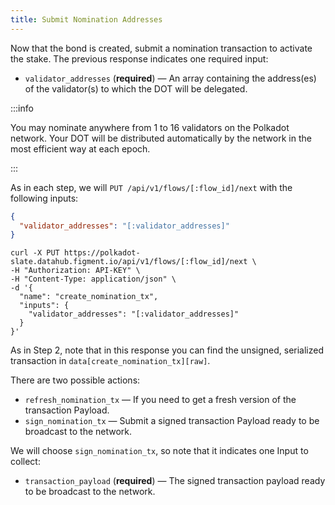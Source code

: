 ```yaml
---
title: Submit Nomination Addresses
---
```


Now that the bond is created, submit a nomination transaction to activate the stake. The previous response indicates one required input:

- `validator_addresses` (**required**) — An array containing the address(es) of the validator(s) to which the DOT will be delegated.

:::info

You may nominate anywhere from 1 to 16 validators on the Polkadot network. Your DOT will be distributed automatically by the network in the most efficient way at each epoch.

:::

As in each step, we will `PUT /api/v1/flows/[:flow_id]/next` with the following inputs:

```json
{
  "validator_addresses": "[:validator_addresses]"
}
```

```
curl -X PUT https://polkadot-slate.datahub.figment.io/api/v1/flows/[:flow_id]/next \
-H "Authorization: API-KEY" \
-H "Content-Type: application/json" \
-d '{
  "name": "create_nomination_tx",
  "inputs": {
    "validator_addresses": "[:validator_addresses]"
  }
}'
```

As in Step 2, note that in this response you can find the unsigned, serialized transaction in `data[create_nomination_tx][raw]`.

There are two possible actions:

- `refresh_nomination_tx` — If you need to get a fresh version of the transaction Payload.
- `sign_nomination_tx` — Submit a signed transaction Payload ready to be broadcast to the network.

We will choose `sign_nomination_tx`, so note that it indicates one Input to collect:

- `transaction_payload` (**required**) — The signed transaction payload ready to be broadcast to the network.
